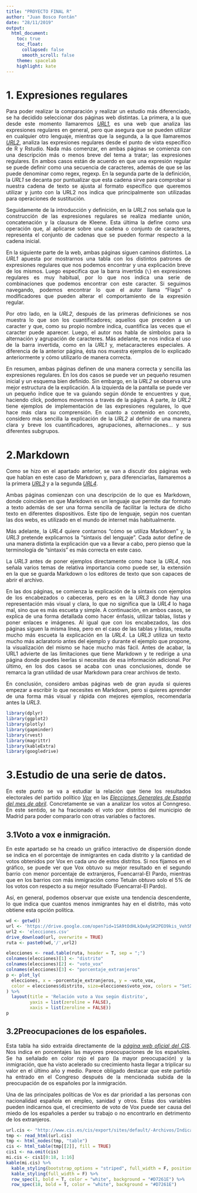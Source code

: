 ```yaml
---
title: "PROYECTO FINAL R"
author: "Juan Bosco Fontán"
date: "28/11/2019"
output:
  html_document:
    toc: true
    toc_float:
      collapsed: false
      smooth_scroll: false
    theme: spacelab
    highlight: kate
---
```

<div style="text-align: justify">
# 1. Expresiones regulares

Para poder realizar la comparación y realizar un estudio más diferenciado, se ha decidido seleccionar dos páginas web distintas. La primera, a la que desde este momento llamaremos *[URL1][1]*, es una web que analiza las expresiones regulares en general, pero que asegura que se pueden utilizar en cualquier otro lenguaje, mientras que la segunda, a la que llamaremos *[URL2][2]*, analiza las expresiones regulares desde el punto de vista específico de R y Rstudio.
Nada más comenzar, en ambas páginas se comienza con una descripción más o menos breve del tema a tratar; las expresiones regulares. En ambos casos están de acuerdo en que una expresión regular se puede definir como una secuencia de caracteres, además de que se las puede denominar como regex, regexp.  En la segunda parte de la definición, la *URL1* se decanta por puntualizar que esta cadena sirve para comprobar si nuestra cadena de texto se ajusta al formato específico que queremos utilizar y junto con la URL2 nos indica que principalmente son utilizadas para operaciones de sustitución.

Seguidamente de la introducción y definición, en la *URL2* nos señala que la construcción de las expresiones regulares se realiza mediante unión, concatenación y la clausura de Kleene. Esta última la define como una operación que, al aplicarse sobre una cadena o conjunto de caracteres, representa el conjunto de cadenas que se pueden formar respecto a la cadena inicial.

En la siguiente parte de la web, ambas páginas siguen caminos distintos. La *URL1* apuesta por mostrarnos una tabla con los distintos patrones de expresiones regulares que nos podemos encontrar y una explicación breve de los mismos. Luego especifica que la barra invertida (`\`) en expresiones regulares es muy habitual, por lo que nos indica una serie de combinaciones que podemos encontrar con este caracter. Si seguimos navegando, podemos encontrar lo que el autor llama “Flags” o modificadores que pueden alterar el comportamiento de la expresión regular.

Por otro lado, en la *URL2*, después de las primeras definiciones se nos muestra lo que son los cuantificadores; aquellos que preceden a un caracter y que, como su propio nombre indica, cuantifica las veces que el caracter puede aparecer. Luego, el autor nos habla de símbolos para la alternación y agrupación de caracteres. Más adelante, se nos indica el uso de la barra invertida, como en la *URL1* y, metacaracteres especiales. A diferencia de la anterior página, ésta nos muestra ejemplos de lo explicado anteriormente y cómo utilizarlo de manera correcta.

En resumen, ambas páginas definen de una manera correcta y sencilla las expresiones regulares. En los dos casos se puede ver un pequeño resumen inicial y un esquema bien definido. Sin embargo, en la *URL2* se observa una mejor estructura de la explicación. A la izquierda de la pantalla se puede ver un pequeño índice que te va guiando según dónde te encuentres y que, haciendo click, podemos movernos a través de la página. A parte, *la URL2* tiene ejemplos de implementación de las expresiones regulares, lo que hace más clara su comprensión. En cuanto a contenido en concreto, considero más sencilla la explicación de la *URL2* al definir de una manera clara y breve los cuantificadores, agrupaciones, alternaciones... y sus diferentes subgrupos.


# 2.Markdown
Como se hizo en el apartado anterior, se van a discutir dos páginas web que hablan en este caso de Markdown y, para diferenciarlas, llamaremos a la primera *[URL3][3]* y a la segunda *[URL4][4]*. 

Ambas páginas comienzan con una descripción de lo que es Markdown, donde coinciden en que Markdown es un lenguaje que permite dar formato a texto además de ser una forma sencilla de facilitar la lectura de dicho texto en diferentes dispositivos. Este tipo de lenguaje, según nos cuentan las dos webs, es utilizado en el mundo de internet más habitualmente.

Más adelante, la *URL4* quiere contarnos “cómo se utiliza Markdown” y, la *URL3* pretende explicarnos la “sintaxis del lenguaje”. Cada autor define de una manera distinta la explicación que va a llevar a cabo, pero pienso que la terminología de “sintaxis” es más correcta en este caso.

La *URL3* antes de poner ejemplos directamente como hace la *URL4*, nos señala varios temas de relativa importancia como puede ser, la extensión en la que se guarda Markdown o los editores de texto que son capaces de abrir el archivo.

En las dos páginas, se comienza la explicación de la sintaxis con ejemplos de los encabezados o cabeceras, pero es en la *URL3* donde hay una representación más visual y clara, lo que no significa que la *URL4* lo haga mal, sino que es más escueta y simple. A continuación, en ambos casos, se explica de una forma detallada como hacer énfasis, utilizar tablas, listas y poner enlaces e imágenes. Al igual que con los encabezados, las dos páginas siguen la misma línea, pero en el caso de las tablas y listas, resulta mucho más escueta la explicación en la *URL4*. La *URL3* utiliza un texto mucho más aclaratorio antes del ejemplo y durante el ejemplo que propone, la visualización del mismo se hace mucho más fácil. Antes de acabar, la URL1 advierte de las limitaciones que tiene Markdown y te redirige a una página donde puedes leerlas si necesitas de esa información adicional. Por último, en los dos casos se acaba con unas conclusiones, donde se remarca la gran utilidad de usar Markdown para crear archivos de texto.

En conclusión, considero ambas páginas web de gran ayuda si quieres empezar a escribir lo que necesites en Markdown, pero si quieres aprender de una forma más visual y rápida con mejores ejemplos, recomendaría antes la *URL3*.


[1]: https://eldesvandejose.com/2017/08/18/expresiones-regulares-general/
[2]: http://rpubs.com/ydmarinb/429756
[3]: https://programminghistorian.org/es/lecciones/introduccion-a-markdown 
[4]: https://geekytheory.com/que-es-markdown-y-como-utilizarlo

```r
library(dplyr)
library(ggplot2)
library(plotly)
library(gapminder)
library(rvest)
library(magrittr)
library(kableExtra)
library(googledrive)
```

# 3.Estudio de una serie de datos.

En este punto se va a estudiar la relación que tiene los resultados electorales del partido político *[Vox][6]* en las *[Elecciones Generales de España del mes de abril][7]*. Concretamente se van a analizar los votos al Conngreso. En este sentido, se ha fracionado el voto por distritos del municipio de Madrid para poder compararlo con otras variables o factores.

## 3.1Voto a vox e inmigración.

En este apartado se ha creado un gráfico interactivo de dispersión donde se indica en el porcentaje de inmigrantes en cada distrito y la cantidad de votos obtenidos por Vox en cada uno de estos distritos. Si nos fijamos en el gráfico, se puede ver que Vox obtuvo su mejor resultado en el segundo barrio con menor porcentaje de extranjeros, Fuencarral-El Pardo, mientras que en los barrios con más inmigración como Tetuán obtuvo solo el 5% de los votos con respecto a su mejor resultado (Fuencarral-El Pardo).

Así, en general, podemos observar que existe una tendencia descendente, lo que indica que cuantos menos inmigrantes hay en el distrito, más voto obtiene esta opción política.

```r
wd <- getwd()
url <- 'https://drive.google.com/open?id=1SA9tOdHLkQeAySK2PEO9kis_Veh5Nr-F'
url2 <- 'elecciones.csv'
drive_download(url, overwrite = TRUE)
ruta <- paste0(wd,'/',url2)

```

```r
elecciones <- read.table(ruta, header = T, sep = ";")
colnames(elecciones)[1] <- "distrito"
colnames(elecciones)[2] <- "voto_vox"
colnames(elecciones)[3] <- "porcentaje_extranjeros"
p <- plot_ly(
  elecciones, x = ~porcentaje_extranjeros, y = ~voto_vox,
  color = elecciones$distrito, size=elecciones$voto_vox, colors = "Set2"
) %>% 
  layout(title = 'Relación voto a Vox según distrito',
         yaxis = list(zeroline = FALSE),
         xaxis = list(zeroline = FALSE))
p
```




## 3.2Preocupaciones de los españoles.
Esta tabla ha sido extraída directamente de la *[página web oficial del CIS][5]*. Nos indica en porcentajes las mayores preocupaciones de los españoles. Se ha señalado en color rojo el paro (la mayor preocupación) y la inmigración, que ha visto acelerado su crecimiento hasta llegar a triplicar su valor en el último año y medio. Parece obligado destacar que este partido ha entrado en el Congreso después de la mencionada subida de la preocupación de os españoles por la inmigración.

Una de las principales políticas de Vox es dar prioridad a las personas con nacionalidad española en empleo, sanidad y otros. Estas dos variables pueden indicarnos que, el crecimiento de voto de Vox puede ser causa del miedo de los españoles a perder su trabajo o no encontrarlo en detrimento de los extranjeros. <div/>


```r
url.cis <- "http://www.cis.es/cis/export/sites/default/-Archivos/Indicadores/documentos_html/TresProblemas.html"
tmp <- read_html(url.cis)
tmp <- html_nodes(tmp, "table")
cis <- html_table(tmp[[2]], fill = TRUE)
cis1 <- na.omit(cis)
mi.cis <- cis1[0:18, 1:16]
kable(mi.cis) %>%
  kable_styling(bootstrap_options = "striped", full_width = F, position = "left") %>% 
  kable_styling(full_width = F) %>%
  row_spec(1, bold = T, color = "white", background = "#D7261E") %>%
  row_spec(18, bold = T, color = "white", background = "#D7261E")
```


[5]:http://www.cis.es/cis/export/sites/default/-Archivos/Indicadores/documentos_html/TresProblemas.html
[6]: https://www.voxespana.es
[7]: http://www.infoelectoral.mir.es/infoelectoral/min/busquedaAvanzadaAction.html